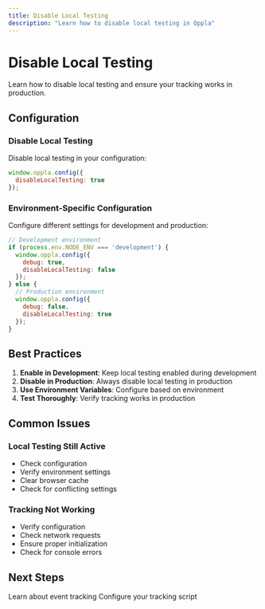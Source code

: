 ```yaml
---
title: Disable Local Testing
description: "Learn how to disable local testing in Oppla"
---
```


# Disable Local Testing

Learn how to disable local testing and ensure your tracking works in production.

## Configuration

### Disable Local Testing

Disable local testing in your configuration:

```javascript
window.oppla.config({
  disableLocalTesting: true
});
```

### Environment-Specific Configuration

Configure different settings for development and production:

```javascript
// Development environment
if (process.env.NODE_ENV === 'development') {
  window.oppla.config({
    debug: true,
    disableLocalTesting: false
  });
} else {
  // Production environment
  window.oppla.config({
    debug: false,
    disableLocalTesting: true
  });
}
```

## Best Practices

1. **Enable in Development**: Keep local testing enabled during development
2. **Disable in Production**: Always disable local testing in production
3. **Use Environment Variables**: Configure based on environment
4. **Test Thoroughly**: Verify tracking works in production

## Common Issues

### Local Testing Still Active

- Check configuration
- Verify environment settings
- Clear browser cache
- Check for conflicting settings

### Tracking Not Working

- Verify configuration
- Check network requests
- Ensure proper initialization
- Check for console errors

## Next Steps

<CardGroup cols={2}>
  <Card
    title="Track Events"
    icon="chart-line"
    href="/analytics/track-events"
  >
    Learn about event tracking
  </Card>
  <Card
    title="Script"
    icon="code"
    href="/analytics/script"
  >
    Configure your tracking script
  </Card>
</CardGroup> 